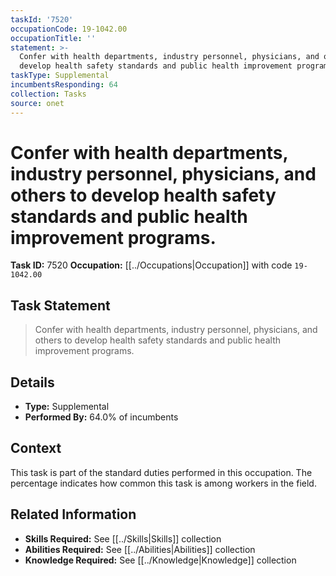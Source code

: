 ```yaml
---
taskId: '7520'
occupationCode: 19-1042.00
occupationTitle: ''
statement: >-
  Confer with health departments, industry personnel, physicians, and others to
  develop health safety standards and public health improvement programs.
taskType: Supplemental
incumbentsResponding: 64
collection: Tasks
source: onet
---
```

# Confer with health departments, industry personnel, physicians, and others to develop health safety standards and public health improvement programs.

**Task ID:** 7520
**Occupation:** [[../Occupations|Occupation]] with code `19-1042.00`

## Task Statement

> Confer with health departments, industry personnel, physicians, and others to develop health safety standards and public health improvement programs.

## Details

- **Type:** Supplemental
- **Performed By:** 64.0% of incumbents

## Context

This task is part of the standard duties performed in this occupation. The percentage indicates how common this task is among workers in the field.

## Related Information

- **Skills Required:** See [[../Skills|Skills]] collection
- **Abilities Required:** See [[../Abilities|Abilities]] collection
- **Knowledge Required:** See [[../Knowledge|Knowledge]] collection
